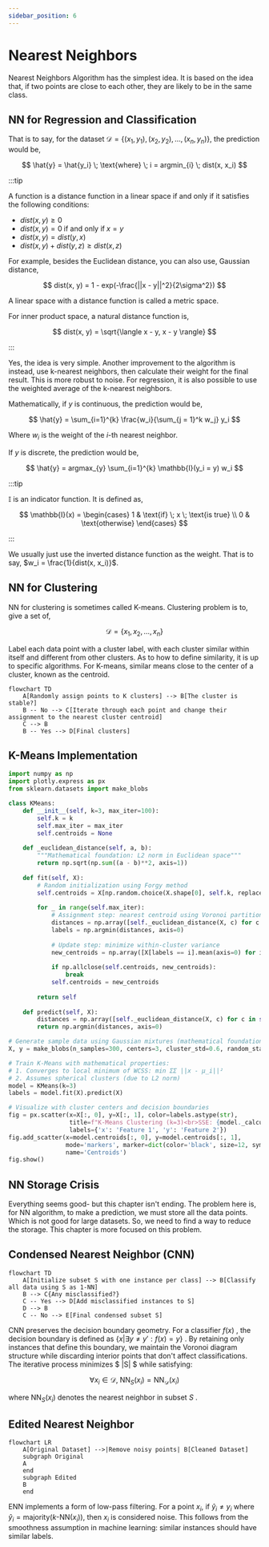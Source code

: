 ```yaml
---
sidebar_position: 6
---
```


# Nearest Neighbors

Nearest Neighbors Algorithm has the simplest idea. It is based on the idea that, if two points are close to each other, they are likely to be in the same class.

## NN for Regression and Classification

That is to say, for the dataset $\mathcal{D} = \{(x_1, y_1), (x_2, y_2), \ldots, (x_n, y_n)\}$, the prediction would be,

$$
\hat{y} = \hat{y_i} \; \text{where} \; i = argmin_{i} \; dist(x, x_i)
$$

:::tip

A function is a distance function in a linear space if and only if it satisfies the following conditions:

- $dist(x, y) \geq 0$
- $dist(x, y) = 0 \; \text{if and only if} \; x = y$
- $dist(x, y) = dist(y, x)$
- $dist(x, y) + dist(y, z) \geq dist(x, z)$

For example, besides the Euclidean distance, you can also use, Gaussian distance,

$$
dist(x, y) = 1 - exp(-\frac{||x - y||^2}{2\sigma^2})
$$

A linear space with a distance function is called a metric space.

For inner product space, a natural distance function is,

$$
dist(x, y) = \sqrt{\langle x - y, x - y  \rangle}
$$

:::

Yes, the idea is very simple. Another improvement to the algorithm is instead, use k-nearest neighbors, then calculate their weight for the final result. This is more robust to noise. For regression, it is also possible to use the weighted average of the k-nearest neighbors.

Mathematically, if $y$ is continuous, the prediction would be,

$$
\hat{y} = \sum_{i=1}^{k} \frac{w_i}{\sum_{j = 1}^k w_j} y_i
$$

Where $w_i$ is the weight of the $i$-th nearest neighbor.

If $y$ is discrete, the prediction would be,

$$
\hat{y} = argmax_{y} \sum_{i=1}^{k} \mathbb{I}(y_i = y) w_i
$$

:::tip

$\mathbb{I}$ is an indicator function. It is defined as,

$$
\mathbb{I}(x) = \begin{cases} 1 & \text{if} \; x \; \text{is true} \\ 0 & \text{otherwise} \end{cases}
$$

:::

We usually just use the inverted distance function as the weight. That is to say, $w_i = \frac{1}{dist(x, x_i)}$.

## NN for Clustering

NN for clustering is sometimes called K-means. Clustering problem is to, give a set of,

$$
\mathcal{D} = \{x_1, x_2, \ldots, x_n\}
$$

Label each data point with a cluster label, with each cluster similar within itself and different from other clusters. As to how to define similarity, it is up to specific algorithms. For K-means, similar means close to the center of a cluster, known as the centroid.

```mermaid
flowchart TD
    A[Randomly assign points to K clusters] --> B[The cluster is stable?]
    B -- No --> C[Iterate through each point and change their assignment to the nearest cluster centroid]
    C --> B
    B -- Yes --> D[Final clusters]
```

## K-Means Implementation

```python
import numpy as np
import plotly.express as px
from sklearn.datasets import make_blobs

class KMeans:
    def __init__(self, k=3, max_iter=100):
        self.k = k
        self.max_iter = max_iter
        self.centroids = None
        
    def _euclidean_distance(self, a, b):
        """Mathematical foundation: L2 norm in Euclidean space"""
        return np.sqrt(np.sum((a - b)**2, axis=1))
    
    def fit(self, X):
        # Random initialization using Forgy method
        self.centroids = X[np.random.choice(X.shape[0], self.k, replace=False)]
        
        for _ in range(self.max_iter):
            # Assignment step: nearest centroid using Voronoi partitioning
            distances = np.array([self._euclidean_distance(X, c) for c in self.centroids])
            labels = np.argmin(distances, axis=0)
            
            # Update step: minimize within-cluster variance
            new_centroids = np.array([X[labels == i].mean(axis=0) for i in range(self.k)])
            
            if np.allclose(self.centroids, new_centroids):
                break
            self.centroids = new_centroids
            
        return self
    
    def predict(self, X):
        distances = np.array([self._euclidean_distance(X, c) for c in self.centroids])
        return np.argmin(distances, axis=0)

# Generate sample data using Gaussian mixtures (mathematical foundation)
X, y = make_blobs(n_samples=300, centers=3, cluster_std=0.6, random_state=0)

# Train K-Means with mathematical properties:
# 1. Converges to local minimum of WCSS: min ΣΣ ||x - μ_i||²
# 2. Assumes spherical clusters (due to L2 norm)
model = KMeans(k=3)
labels = model.fit(X).predict(X)

# Visualize with cluster centers and decision boundaries
fig = px.scatter(x=X[:, 0], y=X[:, 1], color=labels.astype(str),
                 title=f"K-Means Clustering (k=3)<br>SSE: {model._calculate_sse(X, labels):.2f}",
                 labels={'x': 'Feature 1', 'y': 'Feature 2'})
fig.add_scatter(x=model.centroids[:, 0], y=model.centroids[:, 1],
                mode='markers', marker=dict(color='black', size=12, symbol='x'),
                name='Centroids')
fig.show()
```

## NN Storage Crisis

Everything seems good- but this chapter isn't ending. The problem here is, for NN algorithm, to make a prediction, we must store all the data points. Which is not good for large datasets. So, we need to find a way to reduce the storage. This chapter is more focused on this problem.

## Condensed Nearest Neighbor (CNN)

```mermaid
flowchart TD
    A[Initialize subset S with one instance per class] --> B[Classify all data using S as 1-NN]
    B --> C{Any misclassified?}
    C -- Yes --> D[Add misclassified instances to S]
    D --> B
    C -- No --> E[Final condensed subset S]
```

CNN preserves the decision boundary geometry. For a classifier $f(x)$ , the decision boundary is defined as $\{x | \exists y \neq y': f(x) = y \}$ . By retaining only instances that define this boundary, we maintain the Voronoi diagram structure while discarding interior points that don't affect classifications. The iterative process minimizes $ |S| $ while satisfying:

$$
\forall x_i \in \mathcal{D},\; \text{NN}_S(x_i) = \text{NN}_{\mathcal{D}}(x_i)
$$

where $\text{NN}_S(x_i)$ denotes the nearest neighbor in subset $S$ .

## Edited Nearest Neighbor

```mermaid
flowchart LR
    A[Original Dataset] -->|Remove noisy points| B[Cleaned Dataset]
    subgraph Original
    A
    end
    subgraph Edited
    B
    end
```
 
ENN implements a form of low-pass filtering. For a point $x_i$, if $\hat{y}_i \neq y_i$ where $\hat{y}_i = \text{majority}(k\text{-NN}(x_i))$, then $x_i$ is considered noise. This follows from the smoothness assumption in machine learning: similar instances should have similar labels.

